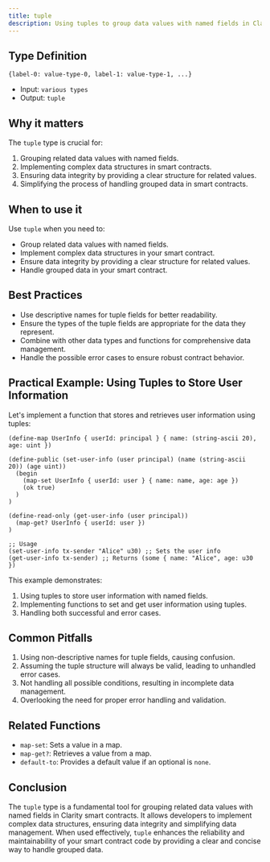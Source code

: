 ```yaml
---
title: tuple
description: Using tuples to group data values with named fields in Clarity smart contracts.
---
```


## Type Definition

```clarity
{label-0: value-type-0, label-1: value-type-1, ...}
```























- Input: `various types`
- Output: `tuple`

## Why it matters

The `tuple` type is crucial for:

1. Grouping related data values with named fields.
2. Implementing complex data structures in smart contracts.
3. Ensuring data integrity by providing a clear structure for related values.
4. Simplifying the process of handling grouped data in smart contracts.

## When to use it

Use `tuple` when you need to:

- Group related data values with named fields.
- Implement complex data structures in your smart contract.
- Ensure data integrity by providing a clear structure for related values.
- Handle grouped data in your smart contract.

## Best Practices

- Use descriptive names for tuple fields for better readability.
- Ensure the types of the tuple fields are appropriate for the data they represent.
- Combine with other data types and functions for comprehensive data management.
- Handle the possible error cases to ensure robust contract behavior.

## Practical Example: Using Tuples to Store User Information

Let's implement a function that stores and retrieves user information using tuples:

```clarity
(define-map UserInfo { userId: principal } { name: (string-ascii 20), age: uint })

(define-public (set-user-info (user principal) (name (string-ascii 20)) (age uint))
  (begin
    (map-set UserInfo { userId: user } { name: name, age: age })
    (ok true)
  )
)

(define-read-only (get-user-info (user principal))
  (map-get? UserInfo { userId: user })
)

;; Usage
(set-user-info tx-sender "Alice" u30) ;; Sets the user info
(get-user-info tx-sender) ;; Returns (some { name: "Alice", age: u30 })
```























This example demonstrates:
1. Using tuples to store user information with named fields.
2. Implementing functions to set and get user information using tuples.
3. Handling both successful and error cases.

## Common Pitfalls

1. Using non-descriptive names for tuple fields, causing confusion.
2. Assuming the tuple structure will always be valid, leading to unhandled error cases.
3. Not handling all possible conditions, resulting in incomplete data management.
4. Overlooking the need for proper error handling and validation.

## Related Functions

- `map-set`: Sets a value in a map.
- `map-get?`: Retrieves a value from a map.
- `default-to`: Provides a default value if an optional is `none`.

## Conclusion

The `tuple` type is a fundamental tool for grouping related data values with named fields in Clarity smart contracts. It allows developers to implement complex data structures, ensuring data integrity and simplifying data management. When used effectively, `tuple` enhances the reliability and maintainability of your smart contract code by providing a clear and concise way to handle grouped data.